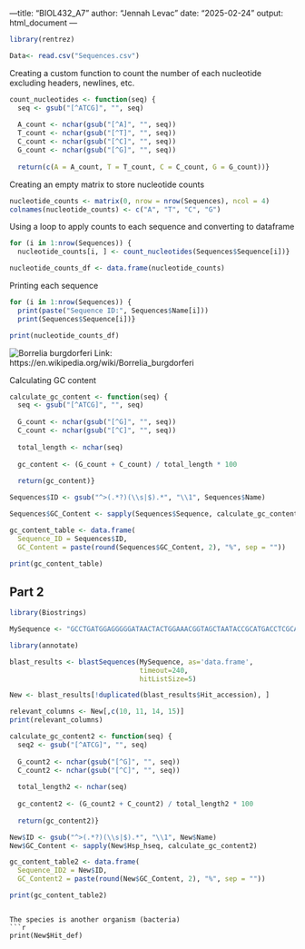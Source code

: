 ---title: "BIOL432_A7" author: "Jennah Levac" date: "2025-02-24" output: html_document ---

```r
library(rentrez)
```

```r
Data<- read.csv("Sequences.csv")
```

Creating a custom function to count the number of each nucleotide excluding headers, newlines, etc.

```r
count_nucleotides <- function(seq) {
  seq <- gsub("[^ATCG]", "", seq)
  
  A_count <- nchar(gsub("[^A]", "", seq))
  T_count <- nchar(gsub("[^T]", "", seq))
  C_count <- nchar(gsub("[^C]", "", seq))
  G_count <- nchar(gsub("[^G]", "", seq))
  
  return(c(A = A_count, T = T_count, C = C_count, G = G_count))}
```

Creating an empty matrix to store nucleotide counts

```r
nucleotide_counts <- matrix(0, nrow = nrow(Sequences), ncol = 4)
colnames(nucleotide_counts) <- c("A", "T", "C", "G")
```

Using a loop to apply counts to each sequence and converting to dataframe

```r
for (i in 1:nrow(Sequences)) {
  nucleotide_counts[i, ] <- count_nucleotides(Sequences$Sequence[i])}

nucleotide_counts_df <- data.frame(nucleotide_counts)
```

Printing each sequence
```r
for (i in 1:nrow(Sequences)) {
  print(paste("Sequence ID:", Sequences$Name[i]))
  print(Sequences$Sequence[i])}
```

```r
print(nucleotide_counts_df)
```

![Borrelia burgdorferi](Borrelia_burgdorferi_(CDC-PHIL_-6631)_lores.jpg)
Link: https://en.wikipedia.org/wiki/Borrelia_burgdorferi

Calculating GC content
```r
calculate_gc_content <- function(seq) {
  seq <- gsub("[^ATCG]", "", seq)
  
  G_count <- nchar(gsub("[^G]", "", seq))
  C_count <- nchar(gsub("[^C]", "", seq))
  
  total_length <- nchar(seq)
  
  gc_content <- (G_count + C_count) / total_length * 100
  
  return(gc_content)}
```

```r
Sequences$ID <- gsub("^>(.*?)(\\s|$).*", "\\1", Sequences$Name)

Sequences$GC_Content <- sapply(Sequences$Sequence, calculate_gc_content)

gc_content_table <- data.frame(
  Sequence_ID = Sequences$ID,
  GC_Content = paste(round(Sequences$GC_Content, 2), "%", sep = ""))

print(gc_content_table)
```
## Part 2
```r
library(Biostrings)
```
```r
MySequence <- "GCCTGATGGAGGGGGATAACTACTGGAAACGGTAGCTAATACCGCATGACCTCGCAAGAGCAAAGTGGGGGACCTTAGGGCCTCACGCCATCGGATGAACCCAGATGGGATTAGCTAGTAGGTGGGGTAATGGCTCACCTAGGCGACGATCCCTAGCTGGTCTGAGAGGATGACCAGCCACACTGGAACTGAGACACGGTCCAGACTCCTACGGGAGGCAGCAGTGGGGAATATTGCACAATGGGCGCAA"
```
```r
library(annotate)
```
```r
blast_results <- blastSequences(MySequence, as='data.frame', 
                                timeout=240, 
                                hitListSize=5) 
```
```r
New <- blast_results[!duplicated(blast_results$Hit_accession), ]
```
```r
relevant_columns <- New[,c(10, 11, 14, 15)]
print(relevant_columns)
```
```r
calculate_gc_content2 <- function(seq) {
  seq2 <- gsub("[^ATCG]", "", seq)
  
  G_count2 <- nchar(gsub("[^G]", "", seq))
  C_count2 <- nchar(gsub("[^C]", "", seq))
  
  total_length2 <- nchar(seq)
  
  gc_content2 <- (G_count2 + C_count2) / total_length2 * 100
  
  return(gc_content2)}
```

```r
New$ID <- gsub("^>(.*?)(\\s|$).*", "\\1", New$Name)
New$GC_Content <- sapply(New$Hsp_hseq, calculate_gc_content2)

gc_content_table2 <- data.frame(
  Sequence_ID2 = New$ID,
  GC_Content2 = paste(round(New$GC_Content, 2), "%", sep = ""))

print(gc_content_table2)
```
```

The species is another organism (bacteria)
```r
print(New$Hit_def)
```

